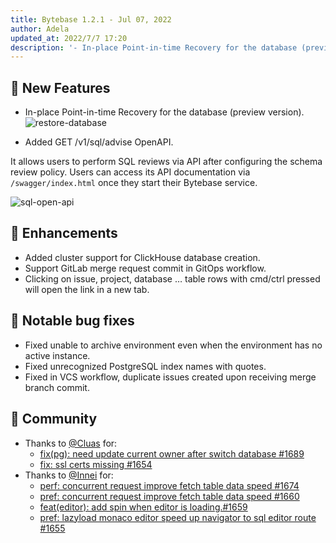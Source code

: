 ```yaml
---
title: Bytebase 1.2.1 - Jul 07, 2022
author: Adela
updated_at: 2022/7/7 17:20
description: '- In-place Point-in-time Recovery for the database (preview version). - Added GET /v1/sql/advise OpenAPI.'
---
```



## 🚀 New Features

- In-place Point-in-time Recovery for the database (preview version).
  ![restore-database](/content/changelog/1.2.1/restore-database.webp)

- Added GET /v1/sql/advise OpenAPI.

It allows users to perform SQL reviews via API after configuring the schema review policy. Users can access its API documentation via `/swagger/index.html` once they start their Bytebase service.

![sql-open-api](/content/changelog/1.2.1/sql-open-api.webp)

## 🎄 Enhancements

- Added cluster support for ClickHouse database creation.
- Support GitLab merge request commit in GitOps workflow.
- Clicking on issue, project, database … table rows with cmd/ctrl pressed will open the link in a new tab.

## 🐞 Notable bug fixes

- Fixed unable to archive environment even when the environment has no active instance.
- Fixed unrecognized PostgreSQL index names with quotes.
- Fixed in VCS workflow, duplicate issues created upon receiving merge branch commit.

## 🎠 Community

- Thanks to [@Cluas](https://github.com/Cluas) for:
  - [fix(pg): need update current owner after switch database #1689](https://github.com/bytebase/bytebase/pull/1689)
  - [fix: ssl certs missing #1654](https://github.com/bytebase/bytebase/pull/1654)
- Thanks to [@Innei](https://github.com/Innei) for:
  - [perf: concurrent request improve fetch table data speed #1674](https://github.com/bytebase/bytebase/pull/1674)
  - [pref: concurrent request improve fetch table data speed #1660](https://github.com/bytebase/bytebase/pull/1660)
  - [feat(editor): add spin when editor is loading.#1659](https://github.com/bytebase/bytebase/pull/1659)
  - [pref: lazyload monaco editor speed up navigator to sql editor route #1655](https://github.com/bytebase/bytebase/pull/1655)

<InstallUpgrade />
